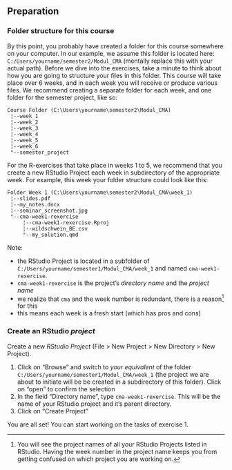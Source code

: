 ## Preparation {#w1-preparation}

### Folder structure for this course {#folder-structure}

By this point, you probably have created a folder for this course somewhere on your computer. In our example, we assume this folder is located here: `C:/Users/yourname/semester2/Modul_CMA` (mentally replace this with your actual path). Before we dive into the exercises, take a minute to think about how you are going to structure your files in this folder. This course will take place over 6 weeks, and in each week you will receive or produce various files. We recommend creating a separate folder for each week, and one folder for the semester project, like so:

```
Course Folder (C:\Users\yourname\semester2\Modul_CMA)
 ¦--week_1                                                
 ¦--week_2                                                
 ¦--week_3                                                
 ¦--week_4                                                
 ¦--week_5                                                
 ¦--week_6                                                
 °--semester_project 
```

For the R-exercises that take place in weeks 1 to 5, we recommend that you create a new RStudio Project each week in subdirectory of the appropriate week. For example, this week your folder structure could look like this: 

```
Folder Week 1 (C:\Users\yourname\semester2\Modul_CMA\week_1)
 ¦--slides.pdf                                                  
 ¦--my_notes.docx                                               
 ¦--seminar_screenshot.jpg                                      
 °--cma-week1-rexercise                                             
     ¦--cma-week1-rexercise.Rproj                                   
     ¦--wildschwein_BE.csv                                      
     °--my_solution.qmd   
```

Note: 

- the RStudio Project is located in a subfolder of `C:/Users/yourname/semester1/Modul_CMA/week_1` and named `cma-week1-rexercise`.
- `cma-week1-rexercise` is the project's *directory name* and the *project name*
- we realize that `cma` and the week number is redundant, there is a reason[^redundancy] for this
- this means each week is a fresh start (which has pros and cons)

[^redundancy]: You will see the project names of all your RStudio Projects listed in RStudio. Having the week number in the project name keeps you from getting confused on which project you are working on.

### Create an RStudio *project* {#sec-create-rstudio-project}

Create a new *RStudio Project* (File > New Project > New Directory > New Project). 

1. Click on "Browse" and switch to *your equivalent* of the folder `C:/Users/yourname/semester1/Modul_CMA/week_1` (the project we are about to initiate will be be created in a subdirectory of this folder). Click on "open" to confirm the selection
2. In the field "Directory name", type `cma-week1-rexercise`. This will be the name of your RStudio project and it's parent directory.
3. Click on "Create Project"

You are all set! You can start working on the tasks of exercise 1.

